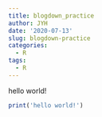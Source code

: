 ```yaml
---
title: blogdown_practice
author: JYH
date: '2020-07-13'
slug: blogdown-practice
categories:
  - R
tags:
  - R
---
```


hello world!

```r
print('hello world!')

```

